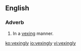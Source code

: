 ==English==

===Adverb===
{{en-adv}}

# In a [[vexing]] manner.

[[ko:vexingly]]
[[io:vexingly]]
[[vi:vexingly]]